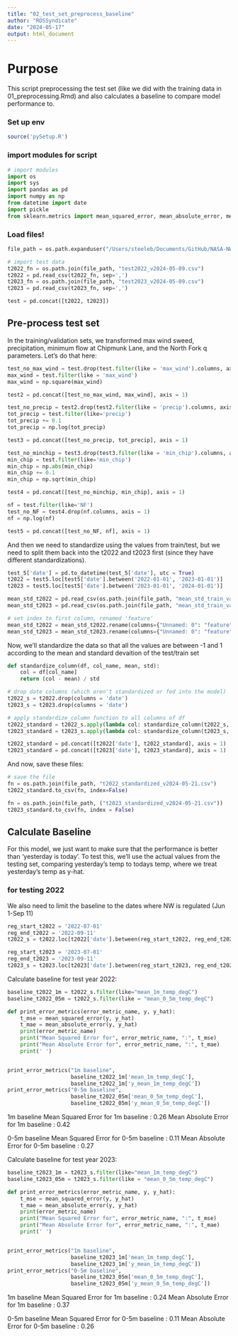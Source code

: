 ```yaml
---
title: "02_test_set_preprocess_baseline"
author: "ROSSyndicate"
date: "2024-05-17"
output: html_document
---
```


# Purpose

This script preprocessing the test set (like we did with the training data in 
01_preprocessing.Rmd) and also calculates a baseline to compare model performance
to. 

### Set up env

```r
source('pySetup.R')
```

### import modules for  script

```python
# import modules
import os
import sys
import pandas as pd
import numpy as np
from datetime import date
import pickle
from sklearn.metrics import mean_squared_error, mean_absolute_error, mean_absolute_percentage_error

```

### Load files!

```python
file_path = os.path.expanduser("/Users/steeleb/Documents/GitHub/NASA-NW/data/NN_train_val_test/SMR_autoNN_daily/")

# import test data
t2022_fn = os.path.join(file_path, "test2022_v2024-05-09.csv")
t2022 = pd.read_csv(t2022_fn, sep=',')
t2023_fn = os.path.join(file_path, "test2023_v2024-05-09.csv")
t2023 = pd.read_csv(t2023_fn, sep=',')

test = pd.concat([t2022, t2023])
```

## Pre-process test set

In the training/validation sets, we transformed max wind sweed, precipitation, 
minimum flow at Chipmunk Lane, and the North Fork q parameters. Let's do that 
here:

```python
test_no_max_wind = test.drop(test.filter(like = 'max_wind').columns, axis = 1)
max_wind = test.filter(like = 'max_wind')
max_wind = np.square(max_wind)

test2 = pd.concat([test_no_max_wind, max_wind], axis = 1)

test_no_precip = test2.drop(test2.filter(like = 'precip').columns, axis = 1)
tot_precip = test.filter(like='precip')
tot_precip += 0.1
tot_precip = np.log(tot_precip)

test3 = pd.concat([test_no_precip, tot_precip], axis = 1)

test_no_minchip = test3.drop(test3.filter(like = 'min_chip').columns, axis = 1)
min_chip = test.filter(like='min_chip')
min_chip = np.abs(min_chip)
min_chip += 0.1
min_chip = np.sqrt(min_chip)

test4 = pd.concat([test_no_minchip, min_chip], axis = 1)

nf = test.filter(like='NF')
test_no_NF = test4.drop(nf.columns, axis = 1)
nf = np.log(nf)

test5 = pd.concat([test_no_NF, nf], axis = 1)
```

And then we need to standardize using the values from train/test, but we need
to split them back into the t2022 and t2023 first (since they have different
standardizations).

```python
test_5['date'] = pd.to_datetime(test_5['date'], utc = True)
t2022 = test5.loc[test5['date'].between('2022-01-01', '2023-01-01')]
t2023 = test5.loc[test5['date'].between('2023-01-01', '2024-01-01')]

mean_std_t2022 = pd.read_csv(os.path.join(file_path, "mean_std_train_val_t2022_v2024-05-21.csv"), sep=',')
mean_std_t2023 = pd.read_csv(os.path.join(file_path, "mean_std_train_val_t2023_v2024-05-21.csv"), sep=',')

# set index to first column, renamed 'feature'
mean_std_t2022 = mean_std_t2022.rename(columns={"Unnamed: 0": "feature"}).set_index("feature")
mean_std_t2023 = mean_std_t2023.rename(columns={"Unnamed: 0": "feature"}).set_index("feature")
```

Now, we'll standardize the data so that all the values are between -1 and 1 
according to the mean and standard devaition of the test/train set

```python
def standardize_column(df, col_name, mean, std):
    col = df[col_name]
    return (col - mean) / std

# drop date columns (which aren't standardized or fed into the model)
t2022_s = t2022.drop(columns = 'date')
t2023_s = t2023.drop(columns = 'date')

# apply standardize_column function to all columns of df
t2022_standard = t2022_s.apply(lambda col: standardize_column(t2022_s, col.name, mean_std_t2022.loc[col.name, 'mean'], mean_std_t2022.loc[col.name, 'std']))
t2023_standard = t2023_s.apply(lambda col: standardize_column(t2023_s, col.name, mean_std_t2023.loc[col.name, 'mean'], mean_std_t2023.loc[col.name, 'std']))

t2022_standard = pd.concat([t2022['date'], t2022_standard], axis = 1)
t2023_standard = pd.concat([t2023['date'], t2023_standard], axis = 1)
```

And now, save these files:
```python
# save the file
fn = os.path.join(file_path, "t2022_standardized_v2024-05-21.csv")
t2022_standard.to_csv(fn, index=False)

fn = os.path.join(file_path, ("t2023_standardized_v2024-05-21.csv"))
t2023_standard.to_csv(fn, index = False)
```

## Calculate Baseline

For this model, we just want to make sure that the performance is better than 
'yesterday is today'. To test this, we'll use the actual values from the testing
set, comparing yesterday's temp to todays temp, where we treat yesterday's temp 
as y-hat.

### for testing 2022

We also need to limit the baseline to the dates where NW is regulated (Jun 1-Sep 11)

```python
reg_start_t2022 = '2022-07-01'
reg_end_t2022 = '2022-09-11'
t2022_s = t2022.loc[t2022['date'].between(reg_start_t2022, reg_end_t2022, inclusive = 'both')]

reg_start_t2023 = '2023-07-01'
reg_end_t2023 = '2023-09-11'
t2023_s = t2023.loc[t2023['date'].between(reg_start_t2023, reg_end_t2023, inclusive = 'both')]

```

Calculate baseline for test year 2022:

```python
baseline_t2022_1m = t2022_s.filter(like="mean_1m_temp_degC")
baseline_t2022_05m = t2022_s.filter(like = "mean_0_5m_temp_degC")

def print_error_metrics(error_metric_name, y, y_hat):
    t_mse = mean_squared_error(y, y_hat)
    t_mae = mean_absolute_error(y, y_hat)
    print(error_metric_name)
    print("Mean Squared Error for", error_metric_name, ":", t_mse)
    print("Mean Absolute Error for", error_metric_name, ":", t_mae)
    print(' ')


print_error_metrics("1m baseline", 
                    baseline_t2022_1m['mean_1m_temp_degC'], 
                    baseline_t2022_1m['y_mean_1m_temp_degC'])
print_error_metrics("0-5m baseline", 
                    baseline_t2022_05m['mean_0_5m_temp_degC'], 
                    baseline_t2022_05m['y_mean_0_5m_temp_degC'])
```

1m baseline
Mean Squared Error for 1m baseline : 0.26
Mean Absolute Error for 1m baseline : 0.42

0-5m baseline
Mean Squared Error for 0-5m baseline : 0.11
Mean Absolute Error for 0-5m baseline : 0.27

Calculate baseline for test year 2023:

```python
baseline_t2023_1m = t2023_s.filter(like="mean_1m_temp_degC")
baseline_t2023_05m = t2023_s.filter(like = "mean_0_5m_temp_degC")

def print_error_metrics(error_metric_name, y, y_hat):
    t_mse = mean_squared_error(y, y_hat)
    t_mae = mean_absolute_error(y, y_hat)
    print(error_metric_name)
    print("Mean Squared Error for", error_metric_name, ":", t_mse)
    print("Mean Absolute Error for", error_metric_name, ":", t_mae)
    print(' ')


print_error_metrics("1m baseline", 
                    baseline_t2023_1m['mean_1m_temp_degC'], 
                    baseline_t2023_1m['y_mean_1m_temp_degC'])
print_error_metrics("0-5m baseline", 
                    baseline_t2023_05m['mean_0_5m_temp_degC'], 
                    baseline_t2023_05m['y_mean_0_5m_temp_degC'])
```


1m baseline
Mean Squared Error for 1m baseline : 0.24
Mean Absolute Error for 1m baseline : 0.37

0-5m baseline
Mean Squared Error for 0-5m baseline : 0.11
Mean Absolute Error for 0-5m baseline : 0.26
 